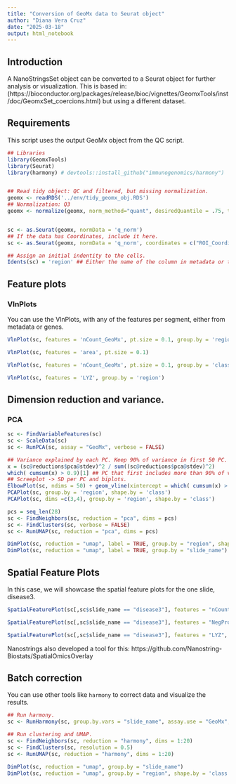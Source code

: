 ```yaml
---
title: "Conversion of GeoMx data to Seurat object"
author: "Diana Vera Cruz"
date: "2025-03-18"
output: html_notebook
---
```



## Introduction

A NanoStringsSet object can be converted to a Seurat object for further analysis or visualization. 
This is based in: 
(https://bioconductor.org/packages/release/bioc/vignettes/GeomxTools/inst/doc/GeomxSet_coercions.html)
but using a different dataset. 

## Requirements

This script uses the output GeoMx object from the QC script.


```r
## Libraries
library(GeomxTools)
library(Seurat)
library(harmony) # devtools::install_github("immunogenomics/harmony")


## Read tidy object: QC and filtered, but missing normalization. 
geomx <- readRDS('../env/tidy_geomx_obj.RDS')
## Normalization: Q3
geomx <- normalize(geomx, norm_method="quant", desiredQuantile = .75, toElt = "q_norm")


sc <- as.Seurat(geomx, normData = 'q_norm')
## If the data has Coordinates, include it here. 
sc <- as.Seurat(geomx, normData = 'q_norm', coordinates = c("ROI_Coordinate_X", "ROI_Coordinate_Y"))

## Assign an initial indentity to the cells.
Idents(sc) = 'region' ## Either the name of the column in metadata or the vector with values pers segment/ROI.
```


## Feature plots

### VlnPlots

You can use the VlnPlots, with any of the features per segment, either from metadata or genes.
```r
VlnPlot(sc, features = 'nCount_GeoMx', pt.size = 0.1, group.by = 'region') 

VlnPlot(sc, features = 'area', pt.size = 0.1) 

VlnPlot(sc, features = 'nCount_GeoMx', pt.size = 0.1, group.by = 'class') 

VlnPlot(sc, features = 'LYZ', group.by = 'region')
```

## Dimension reduction and variance.

### PCA
```r
sc <- FindVariableFeatures(sc)
sc <- ScaleData(sc)
sc <- RunPCA(sc, assay = "GeoMx", verbose = FALSE)
```

```r
## Variance explained by each PC. Keep 90% of variance in first 50 PC.
x = (sc@reductions$pca@stdev)^2 / sum((sc@reductions$pca@stdev)^2) 
which( cumsum(x) > 0.9)[1] ## PC that first includes more than 90% of variance.
## Screeplot -> SD per PC and biplots. 
ElbowPlot(sc, ndims = 50) + geom_vline(xintercept = which( cumsum(x) > 0.9)[1], linetype = 'dashed', color = 'orange')
PCAPlot(sc, group.by = 'region', shape.by = 'class')
PCAPlot(sc, dims =c(3,4), group.by = 'region', shape.by = 'class')
```


```r
pcs = seq_len(28)
sc <- FindNeighbors(sc, reduction = "pca", dims = pcs)
sc <- FindClusters(sc, verbose = FALSE)
sc <- RunUMAP(sc, reduction = "pca", dims = pcs)

DimPlot(sc, reduction = "umap", label = TRUE, group.by = "region", shape.by = 'class')
DimPlot(sc, reduction = "umap", label = TRUE, group.by = "slide_name")
```

## Spatial Feature Plots

In this case, we will showcase the spatial feature plots for the one slide, disease3.
```r

SpatialFeaturePlot(sc[,sc$slide_name == "disease3"], features = "nCount_GeoMx", pt.size.factor = 8)

SpatialFeaturePlot(sc[,sc$slide_name == "disease3"], features = "NegProbe_pct", pt.size.factor = 8)

SpatialFeaturePlot(sc[,sc$slide_name == "disease3"], features = "LYZ", pt.size.factor = 8)
```
Nanostrings also developed a tool for this: 
https://github.com/Nanostring-Biostats/SpatialOmicsOverlay

## Batch correction

You can use other tools like `harmony` to correct data and visualize the results.

```r
## Run harmony.
sc <- RunHarmony(sc, group.by.vars = "slide_name", assay.use = "GeoMx", plot_convergence = TRUE)

## Run clustering and UMAP.
sc <- FindNeighbors(sc, reduction = "harmony", dims = 1:20)
sc <- FindClusters(sc, resolution = 0.5)
sc <- RunUMAP(sc, reduction = "harmony", dims = 1:20)

DimPlot(sc, reduction = "umap", group.by = "slide_name")
DimPlot(sc, reduction = "umap", group.by = "region", shape.by = 'class')
```



